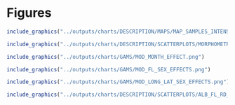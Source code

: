 
# Figures

```r
include_graphics("../outputs/charts/DESCRIPTION/MAPS/MAP_SAMPLES_INTENSITY_FISHERY_GROUP.png")
```

\pagebreak

```r
include_graphics("../outputs/charts/DESCRIPTION/SCATTERPLOTS/MORPHOMETRIC_DATA_ALB_FL_RD_SOURCE_FACETED.png")
```

\pagebreak

```r
include_graphics("../outputs/charts/GAMS/MOD_MONTH_EFFECT.png")
```

\pagebreak

```r
include_graphics("../outputs/charts/GAMS/MOD_FL_SEX_EFFECTS.png")
```

\pagebreak

```r
include_graphics("../outputs/charts/GAMS/MOD_LONG_LAT_SEX_EFFECTS.png")
```

\pagebreak

```r
include_graphics("../outputs/charts/DESCRIPTION/SCATTERPLOTS/ALB_FL_RD_AREA.png")
```
